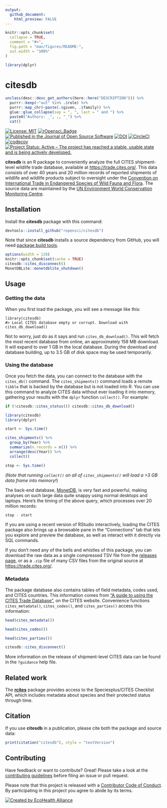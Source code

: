 ```yaml
---
output:
  github_document:
    html_preview: FALSE
---
```


<!-- README.md is generated from README.Rmd. Please edit that file -->

```r
knitr::opts_chunk$set(
  collapse = TRUE,
  comment = "#>",
  fig.path = "man/figures/README-",
  out.width = "100%"
)

library(dplyr)
```


# citesdb

```r
unclass(desc::desc_get_authors(here::here("DESCRIPTION"))) %>%
  purrr::keep(~"aut" %in% .$role) %>%
  purrr::map_chr(~paste(.$given, .$family)) %>%
  glue::glue_collapse(sep = ", ", last = " and ") %>%
  paste0("Authors: _", ., "_") %>%
  cat()
```

<!-- badges: start -->

[![License: MIT](https://img.shields.io/badge/License-MIT-blue.svg){data-external="1"}](https://opensource.org/licenses/MIT)
[![rOpensci\_Badge](https://badges.ropensci.org/292_status.svg)](https://github.com/ropensci/software-review/issues/292)
[![Published in the Journal of Open Source Software](http://joss.theoj.org/papers/10.21105/joss.01483/status.svg){data-external="1"}](https://doi.org/10.21105/joss.01483)
[![DOI](https://zenodo.org/badge/DOI/10.5281/zenodo.2630836.svg){data-external="1"}](https://doi.org/10.5281/zenodo.2630836)
[![CircleCI](https://circleci.com/gh/ropensci/citesdb/tree/master.svg?style=shield){data-external="1"}](https://circleci.com/gh/ropensci/citesdb)
[![codecov](https://codecov.io/gh/ropensci/citesdb/branch/master/graph/badge.svg){data-external="1"}](https://codecov.io/gh/ropensci/citesdb)
[![Project Status: Active – The project has reached a stable, usable state and is being actively developed.](https://www.repostatus.org/badges/latest/active.svg)](https://www.repostatus.org/#active)

<!-- badges: end -->

**citesdb** is an R package to conveniently analyze the full CITES shipment-level wildlife trade database, available at <https://trade.cites.org/>. This data consists of over 40 years and 20 million records of reported shipments of wildlife and wildlife products subject to oversight under the [Convention on International Trade in Endangered Species of Wild Fauna and Flora](https://www.cites.org). The source data are maintained by the [UN Environment World Conservation Monitoring Centre](https://www.unep-wcmc.org/).


## Installation

Install the **citesdb** package with this command:

```r
devtools::install_github("ropensci/citesdb")
```

Note that since **citesdb** installs a source dependency from GitHub, you
will need [package build tools](http://stat545.com/packages01_system-prep.html).

```r
options(width = 120)
knitr::opts_chunk$set(cache = TRUE)
citesdb::cites_disconnect()
MonetDBLite::monetdblite_shutdown()
```


## Usage

### Getting the data

When you first load the package, you will see a message like this:

    library(citesdb)
    #> Local CITES database empty or corrupt. Download with cites_db_download()

Not to worry, just do as it says and run `cites_db_download()`. This will fetch the most recent database from online, an approximately 158 MB download. It will expand to over 1 GB in the local database. During the download and database building, up to 3.5 GB of disk space may be used temporarily.

### Using the database

Once you fetch the data, you can connect to the database with the `cites_db()` command. The `cites_shipments()` command loads a remote `tibble` that is backed by the database but is not loaded into R. You can use this command to analyze CITES data without ever loading it into memory, gathering your results with the `dplyr` function `collect()`. For example:

```r
if (!citesdb::cites_status()) citesdb::cites_db_download()
```

```r
library(citesdb)
library(dplyr)

start <- Sys.time()

cites_shipments() %>%
  group_by(Year) %>%
  summarize(n_records = n()) %>%
  arrange(desc(Year)) %>%
  collect()

stop <- Sys.time()
```

(_Note that running `collect()` on all of `cites_shipments()` will load a >3 GB data frame into memory!_)

The back-end database, [MonetDB](https://monetdb.org), is very fast and powerful, making analyses on such large data quite snappy using normal desktops and laptops. Here's the timing of the above query, which processes over 20 million records:

```r
stop - start
```

If you are using a recent version of RStudio interactively, loading the CITES package also brings up a browsable pane in the "Connections" tab that lets you explore and preview the database, as well as interact with it directly via SQL commands.

If you don't need any of the bells and whistles of this package, you can download the raw data as a single compressed TSV file from the [releases page](https://github.com/ropensci/citesdb/releases), or as a `.zip` file of many CSV files from the original source at <https://trade.cites.org/>.

### Metadata

The package database also contains tables of field metadata, codes used, and CITES countries. This information comes from ["A guide to using the CITES Trade Database"](https://trade.cites.org/cites_trade_guidelines/en-CITES_Trade_Database_Guide.pdf), on the CITES website. Convenience functions `cites_metadata()`, `cites_codes()`, and `cites_parties()` access this information:

```r
head(cites_metadata())

head(cites_codes())

head(cites_parties())
```

```r
citesdb::cites_disconnect()
```

More information on the release of shipment-level CITES data can be found in the `?guidance` help file.


## Related work

The [**rcites**](https://github.com/ropensci/rcites) package provides access to the Speciesplus/CITES Checklist API, which includes metadata about species and their protected status through time.


## Citation

If you use **citesdb** in a publication, please cite both the package and source data:

```r
print(citation("citesdb"), style = "textVersion")
```


## Contributing

Have feedback or want to contribute? Great! Please take a look at the [contributing guidelines](https://github.com/ropensci/citesdb/blob/master/.github/CONTRIBUTING.md) before filing an issue or pull request.

Please note that this project is released with a [Contributor Code of Conduct](https://github.com/ropensci/citesdb/blob/master/.github/CODE_OF_CONDUCT.md). By participating in this project you agree to abide by its terms.

[![Created by EcoHealth Alliance](https://raw.githubusercontent.com/ropensci/citesdb/master/vignettes/figures/eha-footer.png){data-external="1"}](https://www.ecohealthalliance.org/)
